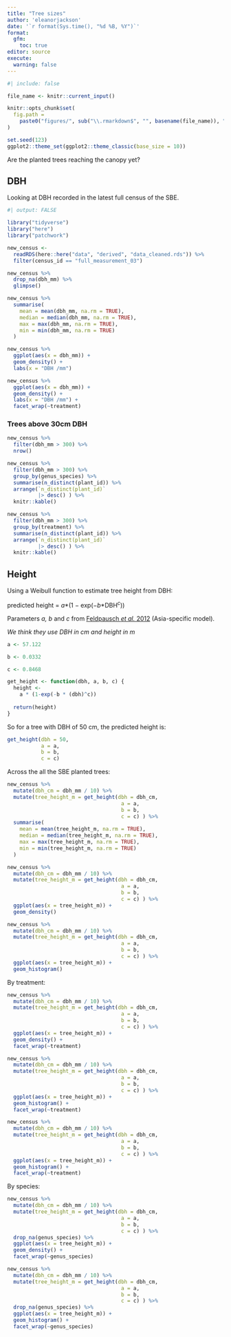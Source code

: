```yaml
---
title: "Tree sizes"
author: 'eleanorjackson'
date: '`r format(Sys.time(), "%d %B, %Y")`' 
format: 
  gfm:
    toc: true
editor: source
execute:
  warning: false
---
```


```r
#| include: false

file_name <- knitr::current_input()

knitr::opts_chunk$set(
  fig.path =
    paste0("figures/", sub("\\.rmarkdown$", "", basename(file_name)), "/", sep = "")
)

set.seed(123)
ggplot2::theme_set(ggplot2::theme_classic(base_size = 10))
```

Are the planted trees reaching the canopy yet?

## DBH

Looking at DBH recorded in the latest full census of the SBE.

```r
#| output: FALSE

library("tidyverse")
library("here")
library("patchwork")
```

```r
new_census <- 
  readRDS(here::here("data", "derived", "data_cleaned.rds")) %>% 
  filter(census_id == "full_measurement_03") 

new_census %>% 
  drop_na(dbh_mm) %>% 
  glimpse()
```

```r
new_census %>% 
  summarise(
    mean = mean(dbh_mm, na.rm = TRUE),
    median = median(dbh_mm, na.rm = TRUE),
    max = max(dbh_mm, na.rm = TRUE),
    min = min(dbh_mm, na.rm = TRUE)
  )
```

```r
new_census %>% 
  ggplot(aes(x = dbh_mm)) +
  geom_density() +
  labs(x = "DBH /mm")
```


```r
new_census %>% 
  ggplot(aes(x = dbh_mm)) +
  geom_density() +
  labs(x = "DBH /mm") +
  facet_wrap(~treatment)
```

### Trees above 30cm DBH

```r
new_census %>% 
  filter(dbh_mm > 300) %>% 
  nrow()
```

```r
new_census %>% 
  filter(dbh_mm > 300) %>% 
  group_by(genus_species) %>% 
  summarise(n_distinct(plant_id)) %>% 
  arrange(`n_distinct(plant_id)`
          |> desc() ) %>% 
  knitr::kable()
```

```r
new_census %>% 
  filter(dbh_mm > 300) %>% 
  group_by(treatment) %>% 
  summarise(n_distinct(plant_id)) %>% 
  arrange(`n_distinct(plant_id)`
          |> desc() ) %>% 
  knitr::kable()
```

## Height

Using a Weibull function to estimate tree height from DBH:

predicted height = _a_\*(1 − exp(−_b_\*DBH^_c_^))

Parameters _a, b_ and _c_ from [Feldpausch _et al._ 2012](https://doi.org/10.5194/bg-9-3381-2012) (Asia-specific model).

_We think they use DBH in cm and height in m_

```r
a <- 57.122	

b <- 0.0332	

c <- 0.8468	
```

```r
get_height <- function(dbh, a, b, c) {
  height <-
    a * (1-exp(-b * (dbh)^c))
  
  return(height)
}
```

So for a tree with DBH of 50 cm, the predicted height is:

```r
get_height(dbh = 50,
           a = a,
           b = b,
           c = c)
```

Across the all the SBE planted trees:

```r
new_census %>% 
  mutate(dbh_cm = dbh_mm / 10) %>% 
  mutate(tree_height_m = get_height(dbh = dbh_cm,
                                     a = a,
                                     b = b,
                                     c = c) ) %>% 
  summarise(
    mean = mean(tree_height_m, na.rm = TRUE),
    median = median(tree_height_m, na.rm = TRUE),
    max = max(tree_height_m, na.rm = TRUE),
    min = min(tree_height_m, na.rm = TRUE)
  )
```

```r
new_census %>% 
  mutate(dbh_cm = dbh_mm / 10) %>% 
  mutate(tree_height_m = get_height(dbh = dbh_cm,
                                     a = a,
                                     b = b,
                                     c = c) ) %>% 
  ggplot(aes(x = tree_height_m)) +
  geom_density() 
```

```r
new_census %>% 
  mutate(dbh_cm = dbh_mm / 10) %>% 
  mutate(tree_height_m = get_height(dbh = dbh_cm,
                                     a = a,
                                     b = b,
                                     c = c) ) %>% 
  ggplot(aes(x = tree_height_m)) +
  geom_histogram() 
```

By treatment:

```r
new_census %>% 
  mutate(dbh_cm = dbh_mm / 10) %>% 
  mutate(tree_height_m = get_height(dbh = dbh_cm,
                                     a = a,
                                     b = b,
                                     c = c) ) %>% 
  ggplot(aes(x = tree_height_m)) +
  geom_density() +
  facet_wrap(~treatment)
```

```r
new_census %>% 
  mutate(dbh_cm = dbh_mm / 10) %>% 
  mutate(tree_height_m = get_height(dbh = dbh_cm,
                                     a = a,
                                     b = b,
                                     c = c) ) %>% 
  ggplot(aes(x = tree_height_m)) +
  geom_histogram() +
  facet_wrap(~treatment)
```

```r
new_census %>% 
  mutate(dbh_cm = dbh_mm / 10) %>% 
  mutate(tree_height_m = get_height(dbh = dbh_cm,
                                     a = a,
                                     b = b,
                                     c = c) ) %>% 
  ggplot(aes(x = tree_height_m)) +
  geom_histogram() +
  facet_wrap(~treatment)
```

By species:

```r
new_census %>% 
  mutate(dbh_cm = dbh_mm / 10) %>% 
  mutate(tree_height_m = get_height(dbh = dbh_cm,
                                     a = a,
                                     b = b,
                                     c = c) ) %>% 
  drop_na(genus_species) %>% 
  ggplot(aes(x = tree_height_m)) +
  geom_density() +
  facet_wrap(~genus_species)
```

```r
new_census %>% 
  mutate(dbh_cm = dbh_mm / 10) %>% 
  mutate(tree_height_m = get_height(dbh = dbh_cm,
                                     a = a,
                                     b = b,
                                     c = c) ) %>% 
  drop_na(genus_species) %>% 
  ggplot(aes(x = tree_height_m)) +
  geom_histogram() +
  facet_wrap(~genus_species)
```

